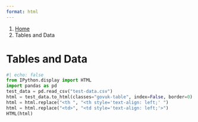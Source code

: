 ```yaml
---
format: html
---
```


<nav class="govuk-breadcrumbs" aria-label="Breadcrumb">
 <ol class="govuk-breadcrumbs__list">
  <li class="govuk-breadcrumbs__list-item">
   <a class="govuk-breadcrumbs__link" href="../../index.qmd">Home</a>
  </li>
  <li class="govuk-breadcrumbs__list-item">
   <span aria-current="page">Tables and Data</span>
  </li>
 </ol>
</nav>

<h1 class="govuk-heading-xl govuk-!-margin-top-6 govuk-!-margin-bottom-6">Tables and Data</h1>

```python
#| echo: false
from IPython.display import HTML
import pandas as pd
test_data = pd.read_csv("test-data.csv")
html = test_data.to_html(classes="govuk-table", index=False, border=0)
html = html.replace("<th ", "<th style='text-align: left;' ")
html = html.replace("<td>", "<td style='text-align: left;'>")
HTML(html)
```